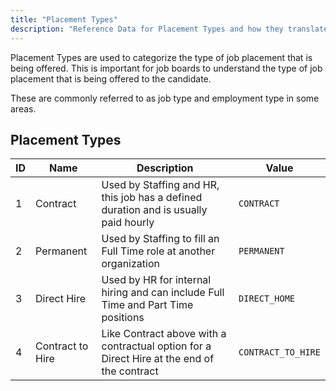 ```yaml
---
title: "Placement Types"
description: "Reference Data for Placement Types and how they translate for specific job boards."
---
```


Placement Types are used to categorize the type of job placement that is being offered. This is important for job boards to understand the type of job placement that is being offered to the candidate.

<Tip>These are commonly referred to as job type and employment type in some areas.</Tip>

## Placement Types


| ID | Name             | Description                                                                                | Value              |
|----|------------------|--------------------------------------------------------------------------------------------|--------------------|
| 1  | Contract         | Used by Staffing and HR, this job has a defined duration and is usually paid hourly        | `CONTRACT`         |
| 2  | Permanent        | Used by Staffing to fill an Full Time role at another organization                         | `PERMANENT`        |
| 3  | Direct Hire      | Used by HR for internal hiring and can include Full Time and Part Time positions           | `DIRECT_HOME`      |
| 4  | Contract to Hire | Like Contract above with a contractual option for a Direct Hire at the end of the contract | `CONTRACT_TO_HIRE` |
